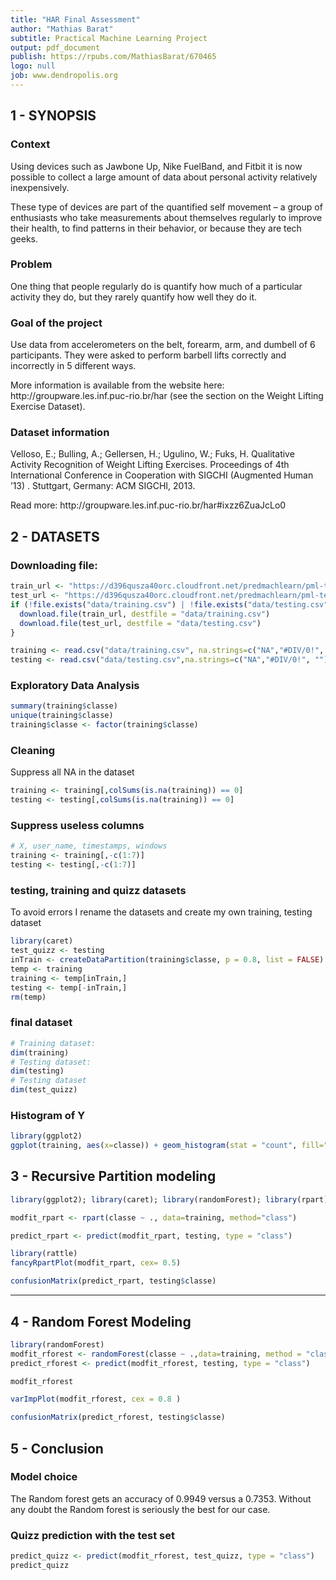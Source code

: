 ```yaml
---
title: "HAR Final Assessment"
author: "Mathias Barat"
subtitle: Practical Machine Learning Project
output: pdf_document
publish: https://rpubs.com/MathiasBarat/670465
logo: null
job: www.dendropolis.org
---
```


## 1 - SYNOPSIS

### Context

Using devices such as Jawbone Up, Nike FuelBand, and Fitbit it is now possible to collect a large amount of data about personal activity relatively inexpensively.

These type of devices are part of the quantified self movement – a group of enthusiasts who take measurements about themselves regularly to improve their health, to find patterns in their behavior, or because they are tech geeks.

### Problem

One thing that people regularly do is quantify how much of a particular activity they do, but they rarely quantify how well they do it.

### Goal of the project

Use data from accelerometers on the belt, forearm, arm, and dumbell of 6 participants. They were asked to perform barbell lifts correctly and incorrectly in 5 different ways.

More information is available from the website here: http://groupware.les.inf.puc-rio.br/har (see the section on the Weight Lifting Exercise Dataset).

### Dataset information

Velloso, E.; Bulling, A.; Gellersen, H.; Ugulino, W.; Fuks, H. Qualitative Activity Recognition of Weight Lifting Exercises. Proceedings of 4th International Conference in Cooperation with SIGCHI (Augmented Human '13) . Stuttgart, Germany: ACM SIGCHI, 2013.

Read more: http://groupware.les.inf.puc-rio.br/har#ixzz6ZuaJcLo0

## 2 - DATASETS

### Downloading file:
```r

train_url <- "https://d396qusza40orc.cloudfront.net/predmachlearn/pml-training.csv"
test_url <- "https://d396qusza40orc.cloudfront.net/predmachlearn/pml-testing.csv"
if (!file.exists("data/training.csv") | !file.exists("data/testing.csv")){
  download.file(train_url, destfile = "data/training.csv")
  download.file(test_url, destfile = "data/testing.csv")
}

training <- read.csv("data/training.csv", na.strings=c("NA","#DIV/0!", ""))
testing <- read.csv("data/testing.csv",na.strings=c("NA","#DIV/0!", ""))
```

### Exploratory Data Analysis
```r
summary(training$classe)
unique(training$classe)
training$classe <- factor(training$classe)
```

### Cleaning
Suppress all NA in the dataset
```r
training <- training[,colSums(is.na(training)) == 0]
testing <- testing[,colSums(is.na(training)) == 0]
```

### Suppress useless columns
```r
# X, user_name, timestamps, windows
training <- training[,-c(1:7)]
testing <- testing[,-c(1:7)]
```

### testing, training and quizz datasets
To avoid errors I rename the datasets and create my own training, testing dataset
```r
library(caret)
test_quizz <- testing
inTrain <- createDataPartition(training$classe, p = 0.8, list = FALSE)
temp <- training
training <- temp[inTrain,]
testing <- temp[-inTrain,]
rm(temp)
```

### final dataset
```r
# Training dataset:
dim(training)
# Testing dataset:
dim(testing)
# Testing dataset
dim(test_quizz)
```

### Histogram of Y
```r
library(ggplot2)
ggplot(training, aes(x=classe)) + geom_histogram(stat = "count", fill="red")+ labs(title="Classe count for the training dataset")
```

## 3 - Recursive Partition modeling

```r
library(ggplot2); library(caret); library(randomForest); library(rpart)

modfit_rpart <- rpart(classe ~ ., data=training, method="class")

predict_rpart <- predict(modfit_rpart, testing, type = "class")

```

```r
library(rattle)
fancyRpartPlot(modfit_rpart, cex= 0.5)
```


```r

confusionMatrix(predict_rpart, testing$classe)

```
---

## 4 - Random Forest Modeling

```r
library(randomForest)
modfit_rforest <- randomForest(classe ~ .,data=training, method = "class", keep.inbag = TRUE)
predict_rforest <- predict(modfit_rforest, testing, type = "class")

modfit_rforest

```
```r
varImpPlot(modfit_rforest, cex = 0.8 ) 
```

```r
confusionMatrix(predict_rforest, testing$classe)
```
## 5 - Conclusion

### Model choice
The Random forest gets an accuracy of 0.9949 versus a 0.7353. Without any doubt the Random forest is seriously the best for our case.

### Quizz prediction with the test set
```r

predict_quizz <- predict(modfit_rforest, test_quizz, type = "class")
predict_quizz

```

